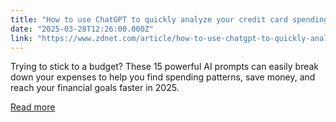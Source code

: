 ```yaml
---
title: "How to use ChatGPT to quickly analyze your credit card spending - and why you should"
date: "2025-03-28T12:26:00.000Z"
link: "https://www.zdnet.com/article/how-to-use-chatgpt-to-quickly-analyze-your-credit-card-spending-and-why-you-should/"
---
```


Trying to stick to a budget? These 15 powerful AI prompts can easily break down your expenses to help you find spending patterns, save money, and reach your financial goals faster in 2025.

[Read more](https://www.zdnet.com/article/how-to-use-chatgpt-to-quickly-analyze-your-credit-card-spending-and-why-you-should/)
